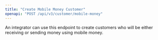 ```yaml
---
title: "Create Mobile Money Customer"
openapi: "POST /api/v3/customer/mobile-money"
---
```


An integrator can use this endpoint to create customers who will be either receiving or sending money using mobile money.
